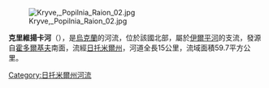 [[Image:Kryve,_Popilnia_Raion_02.jpg|right]]

'''克里維揚卡河'''（{{lang-uk|Крив'янка}}），是[[烏克蘭|烏克蘭]]的河流，位於該國北部，屬於[[伊爾平河|伊爾平河]]的支流，發源自[[霍多爾基夫|霍多爾基夫]]南面，流經[[日托米爾州|日托米爾州]]，河道全長15公里，流域面積59.7平方公里。

{{DEFAULTSORT:Крив'янка}}
[[Category:日托米爾州河流|Category:日托米爾州河流]]


{{Ukraine-river-stub}}